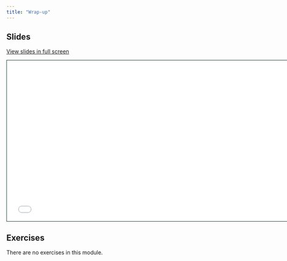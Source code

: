 ```yaml
---
title: "Wrap-up"
---
```


## Slides

[View slides in full screen](1-5-wrap-up.html)

```{=html}
<iframe class="slide-deck" src="1-5-wrap-up.html" height="420" width="747" style="border: 1px solid #123233;"></iframe>
```
## Exercises

There are no exercises in this module.
